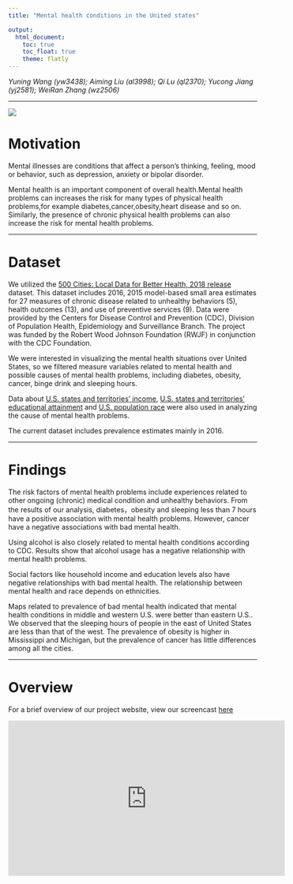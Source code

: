 ```yaml
---
title: "Mental health conditions in the United states"

output: 
  html_document:
    toc: true
    toc_float: true
    theme: flatly
---
```


*Yuning Wang (yw3438); Aiming Liu (al3998); Qi Lu (ql2370); Yucong Jiang (yj2581); WeiRan Zhang (wz2506)*

***

![](mental health.jpg)

# Motivation

  Mental illnesses are conditions that affect a person’s thinking, feeling, mood or behavior, such as depression, anxiety or bipolar disorder.  
  
  Mental health is an important component of overall health.Mental health problems can increases the risk for many types of physical health problems,for example diabetes,cancer,obesity,heart disease and so on. Similarly, the presence of chronic physical health problems can also increase the risk for mental health problems.

***

# Dataset

We utilized the [500 Cities: Local Data for Better Health, 2018 release](https://chronicdata.cdc.gov/500-Cities/500-Cities-Local-Data-for-Better-Health-2018-relea/6vp6-wxuq/data) dataset. This dataset includes 2016, 2015 model-based small area estimates for 27 measures of chronic disease related to unhealthy behaviors (5), health outcomes (13), and use of preventive services (9). Data were provided by the Centers for Disease Control and Prevention (CDC), Division of Population Health, Epidemiology and Surveillance Branch. The project was funded by the Robert Wood Johnson Foundation (RWJF) in conjunction with the CDC Foundation.

We were interested in visualizing the mental health situations over United States, so we filtered measure variables related to mental health and possible causes of mental health problems, including diabetes, obesity, cancer, binge drink and sleeping hours. 

Data about [U.S. states and territories' income](https://en.wikipedia.org/wiki/List_of_U.S._states_and_territories_by_income), [U.S. states and territories' educational attainment](https://en.wikipedia.org/wiki/List_of_U.S._states_and_territories_by_educational_attainment) and [U.S. population race](https://www.census.gov/newsroom/facts-for-features/2016/cb16-ff01.html) were also used in analyzing the cause of mental health problems.

The current dataset includes prevalence estimates mainly in 2016.
 
***

# Findings

The risk factors of mental health problems include experiences related to other ongoing (chronic) medical condition and unhealthy behaviors. From the results of our analysis, diabetes，obesity and sleeping less than 7 hours have a positive association with mental health problems. However, cancer have a negative associations with bad mental health.

Using alcohol is also closely related to mental health conditions according to CDC. Results show that alcohol usage has a negative relationship with mental health problems. 

Social factors like household income and education levels also have  negative relationships with bad mental health. The relationship between mental health and race depends on ethnicities.

Maps related to prevalence of bad mental health indicated that mental health conditions in middle and western U.S. were better than eastern U.S.. We observed that the sleeping hours of people in the east of United States are less than that of the west. The prevalence of obesity is higher in Mississippi and Michigan, but the prevalence of cancer has little differences among all the cities.

***

# Overview
For a brief overview of our project website, view our screencast [here](https://www.youtube.com/watch?v=rAdZ9cTT2h0&feature=youtu.be)

<iframe width="560" height="315" src="https://www.youtube.com/watch?v=rAdZ9cTT2h0&feature=youtu.be" frameborder="0" allow="accelerometer; autoplay; encrypted-media; gyroscope; picture-in-picture" allowfullscreen> </iframe>



